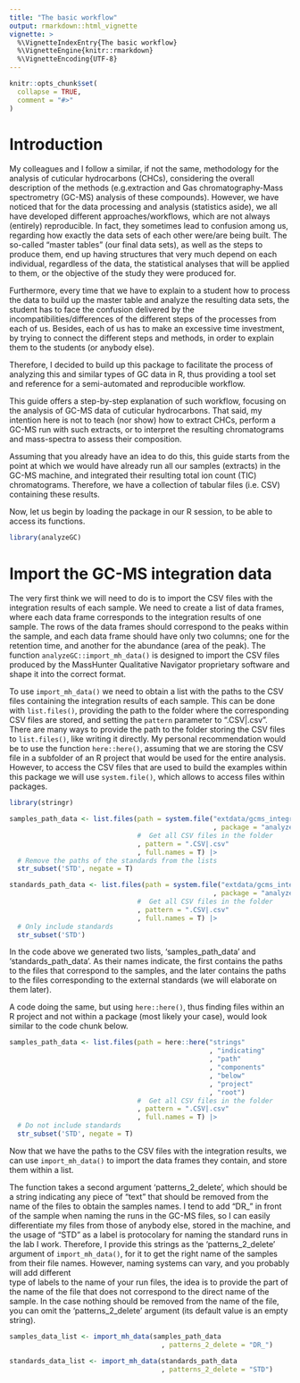 ```yaml
---
title: "The basic workflow"
output: rmarkdown::html_vignette
vignette: >
  %\VignetteIndexEntry{The basic workflow}
  %\VignetteEngine{knitr::rmarkdown}
  %\VignetteEncoding{UTF-8}
---
```


```r
knitr::opts_chunk$set(
  collapse = TRUE,
  comment = "#>"
)
```

# Introduction

My colleagues and I follow a similar, if not the same, methodology for the 
analysis of cuticular hydrocarbons (CHCs), considering the overall description 
of the methods (e.g.extraction and Gas chromatography-Mass spectrometry (GC-MS)
analysis of these compounds). However, we have noticed that for the data 
processing and analysis (statistics aside), we all have developed different
approaches/workflows, which are not always (entirely) reproducible. In fact, 
they sometimes lead to confusion among us, regarding how exactly the data sets 
of each other were/are being built. The so-called "master tables" (our final 
data sets), as well as the steps to produce them, end up having structures that
very much depend on each individual, regardless of the data, the statistical
analyses that will be applied to them, or the objective of the study they were
produced for.

Furthermore, every time that we have to explain to a student how to process the
data to build up the master table and analyze the resulting data sets, the
student has to face the confusion delivered by the incompatibilities/differences
of the different steps of the processes from each of us. Besides, each of us has
to make an excessive time investment, by trying to connect the different steps
and methods, in order to explain them to the students (or anybody else).

Therefore, I decided to build up this package to facilitate the process of
analyzing this and similar types of GC data in R, thus providing a tool set and
reference for a semi-automated and reproducible workflow.

This guide offers a step-by-step explanation of such workflow, focusing on the
analysis of GC-MS data of cuticular hydrocarbons. That said, my intention here 
is not to teach (nor show) how to extract CHCs, perform a GC-MS run with such
extracts, or to interpret the resulting chromatograms and mass-spectra to
assess their composition.

Assuming that you already have an idea to do this, this guide starts from the 
point at which we would have already run all our samples (extracts) in the
GC-MS machine, and integrated their resulting total ion count (TIC) 
chromatograms. Therefore, we have a collection of tabular files (i.e. CSV)
containing these results.

Now, let us begin by loading the package in our R session, to be able to access
its functions.

```r
library(analyzeGC)
```

# Import the GC-MS integration data

The very first think we will need to do is to import the CSV files with the 
integration results of each sample. We need to create a list of data frames, 
where each data frame corresponds to the integration results of one sample. 
The rows of the data frames should correspond to the peaks within the sample, 
and each data frame should have only two columns; one for the retention time, 
and another for the abundance (area of the peak). The function 
`analyzeGC::import_mh_data()` is designed to import the CSV files produced by the
MassHunter Qualitative Navigator proprietary software and shape it into the
correct format. 

To use `import_mh_data()` we need to obtain a list with the paths to the CSV 
files containing the integration results of each sample. This can be done with
`list.files()`, providing the path to the folder where the corresponding CSV 
files are stored, and setting the `pattern` parameter to ".CSV|.csv".
There are many ways to provide the path to the folder storing the CSV files to 
`list.files()`, like writing it directly. My personal recommendation would
be to use the function `here::here()`, assuming that we are storing the CSV file
in a subfolder of an R project that would be used for the entire analysis.
However, to access the CSV files that are used to build the examples within this
package we will use `system.file()`, which allows to access files within 
packages. 

```r
library(stringr)

samples_path_data <- list.files(path = system.file("extdata/gcms_integration"
                                                   , package = "analyzeGC")
                                #  Get all CSV files in the folder
                                , pattern = ".CSV|.csv"
                                , full.names = T) |>
  # Remove the paths of the standards from the lists
  str_subset('STD', negate = T)

standards_path_data <- list.files(path = system.file("extdata/gcms_integration"
                                                   , package = "analyzeGC")
                                #  Get all CSV files in the folder
                                , pattern = ".CSV|.csv"
                                , full.names = T) |>
  # Only include standards
  str_subset('STD')
```

In the code above we generated two lists, 'samples_path_data' and
'standards_path_data'. As their names indicate, the first contains the paths to 
the files that correspond to the samples, and the later contains the paths to 
the files corresponding to the external standards (we will elaborate on them
later).

A code doing the same, but using `here::here()`, thus finding files within an R
project and not within a package (most likely your case), would look similar to 
the code chunk below.
```r
samples_path_data <- list.files(path = here::here("strings"
                                                  , "indicating"
                                                  , "path"
                                                  , "components"
                                                  , "below"
                                                  , "project"
                                                  , "root")
                                #  Get all CSV files in the folder
                                , pattern = ".CSV|.csv"
                                , full.names = T) |>
  # Do not include standards
  str_subset('STD', negate = T)
```

Now that we have the paths to the CSV files with the integration results, we can
use `import_mh_data()` to import the data frames they contain, and store them
within a list.

The function takes a second argument 'patterns_2_delete', which should be a 
string indicating any piece of "text" that should be removed from the name
of the files to obtain the samples names. I tend to add "DR_" in front of the 
sample when naming the runs in the GC-MS files, so I can easily differentiate
my files from those of anybody else, stored in the machine, and the usage of
"STD" as a label is protocolary for naming the standard runs in the lab I work.
Therefore, I provide this strings as the 'patterns_2_delete' argument of 
`import_mh_data()`, for it to get the right name of the samples from their file 
names. However, naming systems can vary, and you probably will add different  
type of labels to the name of your run files, the idea is to provide the part
of the name of the file that does not correspond to the direct name of the 
sample. In the case nothing should be removed from the name of the file, you
can omit the 'patterns_2_delete' argument (its default value is an empty 
string).

```r
samples_data_list <- import_mh_data(samples_path_data
                                      , patterns_2_delete = "DR_")

standards_data_list <- import_mh_data(standards_path_data
                                      , patterns_2_delete = "STD")
```


